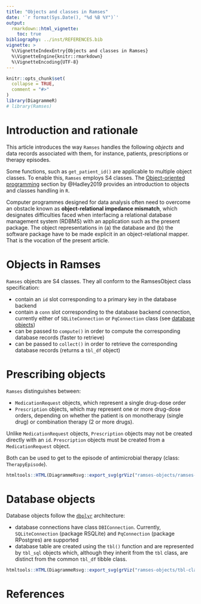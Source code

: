 ```yaml
---
title: "Objects and classes in Ramses"
date: '`r format(Sys.Date(), "%d %B %Y")`'
output: 
  rmarkdown::html_vignette:
    toc: true 
bibliography: ../inst/REFERENCES.bib
vignette: >
  %\VignetteIndexEntry{Objects and classes in Ramses}
  %\VignetteEngine{knitr::rmarkdown}
  %\VignetteEncoding{UTF-8}
---
```


```r
knitr::opts_chunk$set(
  collapse = TRUE,
  comment = "#>"
)
library(DiagrammeR)
# library(Ramses)
```

# Introduction and rationale

This article introduces the way `Ramses` handles the following *objects* and data records associated with them, for instance, patients,  prescriptions or therapy episodes.

Some functions, such as `get_patient_id()` are applicable to multiple object classes. To enable this, `Ramses` employs S4 classes. The [Object-oriented programming](https://adv-r.hadley.nz/oo.html) section by @Hadley2019 provides an introduction to objects and classes handling in `R`.

Computer programmes designed for data analysis often need to overcome an obstacle known as **object-relational impedance mismatch**, which designates difficulties faced when interfacing a relational database management system (RDBMS) with an application such as the present package. The object representations in (a) the database and  (b) the software package have to be made explicit in an object-relational mapper. That is the vocation of the present article.


# Objects in Ramses

`Ramses` objects are S4 classes. They all conform to the RamsesObject class specification:

- contain an `id` slot corresponding to a primary key in the database backend
- contain a `conn` slot corresponding to the database backend connection, currently either of `SQLiteConnection` or `PqConnection` class (see [database objects](#database-objects))
- can be passed to `compute()` in order to compute the corresponding database records (faster to retrieve)
- can be passed to `collect()` in order to retrieve the corresponding database records (returns a `tbl_df` object)

# Prescribing objects

`Ramses` distinguishes between:

- `MedicationRequest` objects, which represent a single drug-dose order
- `Prescription` objects, which may represent one or more drug-dose orders, depending on whether the patient is on monotherapy (single drug) or combination therapy (2 or more drugs).

Unlike `MedicationRequest` objects, `Prescription` objects may not be created directly with an `id`. `Prescription` objects must be created from a `MedicationRequest` object.

Both can be used to get to the episode of antimicrobial therapy (class: `TherapyEpisode`).

```r
htmltools::HTML(DiagrammeRsvg::export_svg(grViz("ramses-objects/ramses-med-class-diagram.gv")))
```

# Database objects

Database objects follow the [`dbplyr`](https://dbplyr.tidyverse.org/articles/dbplyr.html) architecture:

- database connections have class `DBIConnection`. Currently, `SQLiteConnection` (package RSQLite) and `PqConnection` (package RPostgres) are supported
- database table are created using the `tbl()` function and are represented by `tbl_sql` objects which, although they inherit from the `tbl` class, are distinct from the common `tbl_df` tibble class.

```r
htmltools::HTML(DiagrammeRsvg::export_svg(grViz("ramses-objects/tbl-class-diagram.gv")))
```

 

# References

